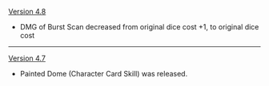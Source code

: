 {{Change History/Header}}
[[Version 4.8]]
* DMG of Burst Scan decreased from original dice cost +1, to original dice cost
----
[[Version 4.7]]
* Painted Dome (Character Card Skill) was released.